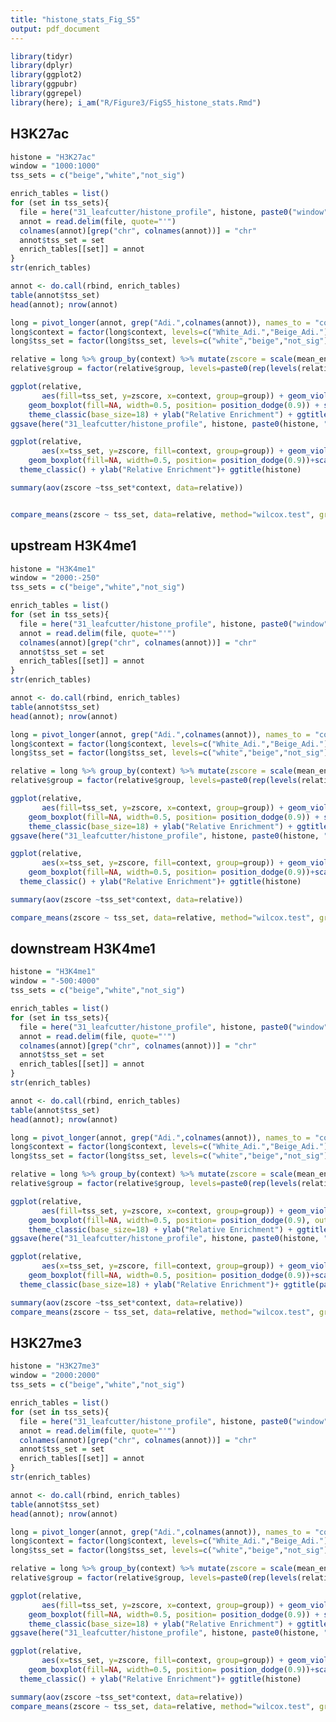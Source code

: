 ```yaml
---
title: "histone_stats_Fig_S5"
output: pdf_document
---
```


```r
library(tidyr)
library(dplyr)
library(ggplot2)
library(ggpubr)
library(ggrepel)
library(here); i_am("R/Figure3/FigS5_histone_stats.Rmd")
```
## H3K27ac 

```r
histone = "H3K27ac"
window = "1000:1000"
tss_sets = c("beige","white","not_sig")

enrich_tables = list()
for (set in tss_sets){
  file = here("31_leafcutter/histone_profile", histone, paste0("window", window), paste0(set,".",window, "_white_beige.tab"))
  annot = read.delim(file, quote="'")
  colnames(annot)[grep("chr", colnames(annot))] = "chr"
  annot$tss_set = set
  enrich_tables[[set]] = annot
}
str(enrich_tables)

annot <- do.call(rbind, enrich_tables)
table(annot$tss_set)
head(annot); nrow(annot)
```

```r
long = pivot_longer(annot, grep("Adi.",colnames(annot)), names_to = "context", values_to = "mean_enrichment")
long$context = factor(long$context, levels=c("White_Adi.","Beige_Adi."))
long$tss_set = factor(long$tss_set, levels=c("white","beige","not_sig"))
```


```r
relative = long %>% group_by(context) %>% mutate(zscore = scale(mean_enrichment), group=paste0(context, tss_set))
relative$group = factor(relative$group, levels=paste0(rep(levels(relative$context),each=3), levels(relative$tss_set)))

ggplot(relative, 
       aes(fill=tss_set, y=zscore, x=context, group=group)) + geom_violin() +
    geom_boxplot(fill=NA, width=0.5, position= position_dodge(0.9)) + scale_fill_manual(values= c("dodgerblue","orange","grey")) +
    theme_classic(base_size=18) + ylab("Relative Enrichment") + ggtitle(histone)
ggsave(here("31_leafcutter/histone_profile", histone, paste0(histone, "_violin_plot.pdf")))

ggplot(relative, 
       aes(x=tss_set, y=zscore, fill=context, group=group)) + geom_violin() +
    geom_boxplot(fill=NA, width=0.5, position= position_dodge(0.9))+scale_fill_manual(values= c("dodgerblue","orange")) +
  theme_classic() + ylab("Relative Enrichment")+ ggtitle(histone)

```


```r
summary(aov(zscore ~tss_set*context, data=relative))


compare_means(zscore ~ tss_set, data=relative, method="wilcox.test", group.by="context")
```

## upstream H3K4me1

```r
histone = "H3K4me1"
window = "2000:-250"
tss_sets = c("beige","white","not_sig")

enrich_tables = list()
for (set in tss_sets){
  file = here("31_leafcutter/histone_profile", histone, paste0("window", window), paste0(set,".",window, "_white_beige.tab"))
  annot = read.delim(file, quote="'")
  colnames(annot)[grep("chr", colnames(annot))] = "chr"
  annot$tss_set = set
  enrich_tables[[set]] = annot
}
str(enrich_tables)

annot <- do.call(rbind, enrich_tables)
table(annot$tss_set)
head(annot); nrow(annot)
```

```r
long = pivot_longer(annot, grep("Adi.",colnames(annot)), names_to = "context", values_to = "mean_enrichment")
long$context = factor(long$context, levels=c("White_Adi.","Beige_Adi."))
long$tss_set = factor(long$tss_set, levels=c("white","beige","not_sig"))
```


```r
relative = long %>% group_by(context) %>% mutate(zscore = scale(mean_enrichment), group=paste0(context, tss_set))
relative$group = factor(relative$group, levels=paste0(rep(levels(relative$context),each=3), levels(relative$tss_set)))

ggplot(relative, 
       aes(fill=tss_set, y=zscore, x=context, group=group)) + geom_violin() +
    geom_boxplot(fill=NA, width=0.5, position= position_dodge(0.9)) + scale_fill_manual(values= c("dodgerblue","orange","grey")) +
    theme_classic(base_size=18) + ylab("Relative Enrichment") + ggtitle(histone)
ggsave(here("31_leafcutter/histone_profile", histone, paste0(histone, "_upstream_violin_plot.pdf")))

ggplot(relative, 
       aes(x=tss_set, y=zscore, fill=context, group=group)) + geom_violin() +
    geom_boxplot(fill=NA, width=0.5, position= position_dodge(0.9))+scale_fill_manual(values= c("dodgerblue","orange")) +
  theme_classic() + ylab("Relative Enrichment")+ ggtitle(histone)

```


```r
summary(aov(zscore ~tss_set*context, data=relative))

compare_means(zscore ~ tss_set, data=relative, method="wilcox.test", group.by="context")
```

## downstream H3K4me1

```r
histone = "H3K4me1"
window = "-500:4000"
tss_sets = c("beige","white","not_sig")

enrich_tables = list()
for (set in tss_sets){
  file = here("31_leafcutter/histone_profile", histone, paste0("window", window), paste0(set,".",window, "_white_beige.tab"))
  annot = read.delim(file, quote="'")
  colnames(annot)[grep("chr", colnames(annot))] = "chr"
  annot$tss_set = set
  enrich_tables[[set]] = annot
}
str(enrich_tables)

annot <- do.call(rbind, enrich_tables)
table(annot$tss_set)
head(annot); nrow(annot)
```

```r
long = pivot_longer(annot, grep("Adi.",colnames(annot)), names_to = "context", values_to = "mean_enrichment")
long$context = factor(long$context, levels=c("White_Adi.","Beige_Adi."))
long$tss_set = factor(long$tss_set, levels=c("white","beige","not_sig"))
```


```r
relative = long %>% group_by(context) %>% mutate(zscore = scale(mean_enrichment), group=paste0(context, tss_set))
relative$group = factor(relative$group, levels=paste0(rep(levels(relative$context),each=3), levels(relative$tss_set)))

ggplot(relative, 
       aes(fill=tss_set, y=zscore, x=context, group=group)) + geom_violin() +
    geom_boxplot(fill=NA, width=0.5, position= position_dodge(0.9), outlier.shape = NA) + scale_fill_manual(values= c("dodgerblue","orange","grey")) +
    theme_classic(base_size=18) + ylab("Relative Enrichment") + ggtitle(paste(histone,window))
ggsave(here("31_leafcutter/histone_profile", histone, paste0(histone, "_downstream_violin_plot.pdf")))

ggplot(relative, 
       aes(x=tss_set, y=zscore, fill=context, group=group)) + geom_violin() +
    geom_boxplot(fill=NA, width=0.5, position= position_dodge(0.9))+scale_fill_manual(values= c("dodgerblue","orange")) +
  theme_classic(base_size=18) + ylab("Relative Enrichment")+ ggtitle(paste(histone, window))

```


```r
summary(aov(zscore ~tss_set*context, data=relative))
compare_means(zscore ~ tss_set, data=relative, method="wilcox.test", group.by="context")
```


## H3K27me3

```r
histone = "H3K27me3"
window = "2000:2000"
tss_sets = c("beige","white","not_sig")

enrich_tables = list()
for (set in tss_sets){
  file = here("31_leafcutter/histone_profile", histone, paste0("window", window), paste0(set,".",window, "_white_beige.tab"))
  annot = read.delim(file, quote="'")
  colnames(annot)[grep("chr", colnames(annot))] = "chr"
  annot$tss_set = set
  enrich_tables[[set]] = annot
}
str(enrich_tables)

annot <- do.call(rbind, enrich_tables)
table(annot$tss_set)
head(annot); nrow(annot)
```

```r
long = pivot_longer(annot, grep("Adi.",colnames(annot)), names_to = "context", values_to = "mean_enrichment")
long$context = factor(long$context, levels=c("White_Adi.","Beige_Adi."))
long$tss_set = factor(long$tss_set, levels=c("white","beige","not_sig"))
```



```r
relative = long %>% group_by(context) %>% mutate(zscore = scale(mean_enrichment), group=paste0(context, tss_set))
relative$group = factor(relative$group, levels=paste0(rep(levels(relative$context),each=3), levels(relative$tss_set)))

ggplot(relative, 
       aes(fill=tss_set, y=zscore, x=context, group=group)) + geom_violin() +
    geom_boxplot(fill=NA, width=0.5, position= position_dodge(0.9)) + scale_fill_manual(values= c("dodgerblue","orange","grey")) +
    theme_classic(base_size=18) + ylab("Relative Enrichment") + ggtitle(histone)
ggsave(here("31_leafcutter/histone_profile", histone, paste0(histone, "_violin_plot.pdf")))

ggplot(relative, 
       aes(x=tss_set, y=zscore, fill=context, group=group)) + geom_violin() +
    geom_boxplot(fill=NA, width=0.5, position= position_dodge(0.9))+scale_fill_manual(values= c("dodgerblue","orange")) +
  theme_classic() + ylab("Relative Enrichment")+ ggtitle(histone)

```


```r
summary(aov(zscore ~tss_set*context, data=relative))
compare_means(zscore ~ tss_set, data=relative, method="wilcox.test", group.by="context")
```


